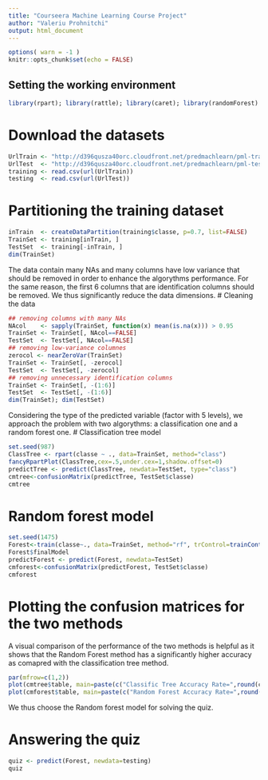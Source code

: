 ---
title: "Courseera Machine Learning Course Project"
author: "Valeriu Prohnitchi"
output: html_document
---

```{r setup, include=FALSE}
options( warn = -1 )
knitr::opts_chunk$set(echo = FALSE)
```

## Setting the working environment
```{r echo=TRUE}
library(rpart); library(rattle); library(caret); library(randomForest)
```

# Download the datasets
```{r echo=TRUE}
UrlTrain <- "http://d396qusza40orc.cloudfront.net/predmachlearn/pml-training.csv"
UrlTest  <- "http://d396qusza40orc.cloudfront.net/predmachlearn/pml-testing.csv"
training <- read.csv(url(UrlTrain))
testing  <- read.csv(url(UrlTest))
```

# Partitioning the training dataset 
```{r echo=TRUE}
inTrain  <- createDataPartition(training$classe, p=0.7, list=FALSE)
TrainSet <- training[inTrain, ]
TestSet  <- training[-inTrain, ]
dim(TrainSet)
```

The data contain many NAs and many columns have low variance that should be removed in order to enhance the algorythms performance. For the same reason, the first 6 columns that are identification columns should be removed. We thus significantly reduce the data dimensions.
# Cleaning the data
```{r echo=TRUE}
## removing columns with many NAs
NAcol    <- sapply(TrainSet, function(x) mean(is.na(x))) > 0.95
TrainSet <- TrainSet[, NAcol==FALSE]
TestSet  <- TestSet[, NAcol==FALSE]
## removing low-variance columnes
zerocol <- nearZeroVar(TrainSet)
TrainSet <- TrainSet[, -zerocol]
TestSet  <- TestSet[, -zerocol]
## removing unnecessary identification columns
TrainSet <- TrainSet[, -(1:6)]
TestSet  <- TestSet[, -(1:6)]
dim(TrainSet); dim(TestSet)
```

Considering the type of the predicted variable (factor with 5 levels), we approach the problem with two algorythms: a classification one and a random forest one.
# Classification tree model
```{r echo=TRUE}
set.seed(987)
ClassTree <- rpart(classe ~ ., data=TrainSet, method="class")
fancyRpartPlot(ClassTree,cex=.5,under.cex=1,shadow.offset=0)
predictTree <- predict(ClassTree, newdata=TestSet, type="class")
cmtree<-confusionMatrix(predictTree, TestSet$classe)
cmtree
```

# Random forest model
```{r echo=TRUE}
set.seed(1475)
Forest<-train(classe~., data=TrainSet, method="rf", trControl=trainControl(method="cv", number=3, verboseIter=FALSE))
Forest$finalModel
predictForest <- predict(Forest, newdata=TestSet)
cmforest<-confusionMatrix(predictForest, TestSet$classe)
cmforest
```

# Plotting the confusion matrices for the two methods
A visual comparison of the performance of the two methods is helpful as it shows that the Random Forest method has a significantly higher accuracy as comapred with the classification tree method. 
```{r echo=TRUE}
par(mfrow=c(1,2))
plot(cmtree$table, main=paste(c("Classific Tree Accuracy Rate=",round(cmtree$overall['Accuracy'],3))), col="red")
plot(cmforest$table, main=paste(c("Random Forest Accuracy Rate=",round(cmforest$overall['Accuracy'],3))), col="green")
```
We thus choose the Random forest model for solving the quiz.

# Answering the quiz
```{r echo=TRUE}
quiz <- predict(Forest, newdata=testing)
quiz
```


